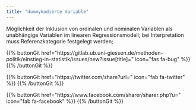 ```yaml
---
title: "dummykodierte Variable"
---
```


Möglichkeit der Inklusion von ordinalen und nominalen Variablen als unabhängige Variablen im linearen Regressionsmodell; bei Interpretation muss Referenzkategorie festgelegt werden;

{{% buttonGit href=\"https\:\/\/gitlab.ub.uni-giessen.de\/methoden-politik\/einstieg-in-statistik\/issues\/new?issue[title]=\" icon=\"fas fa-bug\" %}} {{% /buttonGit %}} 

{{% buttonGit href=\"https\:\/\/twitter.com\/share?url=\" icon=\"fab fa-twitter\" %}} {{% /buttonGit %}}

{{% buttonGit href=\"https\:\/\/www.facebook.com\/sharer\/sharer.php?u=\" icon=\"fab fa-facebook\" %}} {{% /buttonGit %}}
